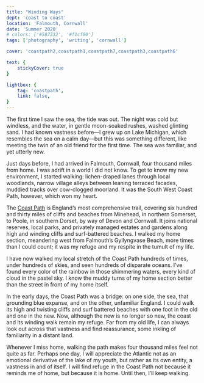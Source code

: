 ```yaml
---
title: "Winding Ways"
dept: 'coast to coast'
location: 'Falmouth, Cornwall'
date: 'Summer 2020'
# colors: ['#587332', '#f1cf00']
tags: ['photography', 'writing', 'cornwall']

cover: 'coastpath2,coastpath1,coastpath7,coastpath3,coastpath6'

text: {
    stickyCover: true
}

lightbox: {
    tag: 'coastpath',
    link: false,
}
---
```



The first time I saw the sea, the tide was out. The night was cold but windless, and the water, in gentle moon-soaked rushes, washed glinting sand. I had known vastness before—I grew up on Lake Michigan, which resembles the sea on a calm day—but this was something different, like meeting the twin of an old friend for the first time. The sea was familiar, and yet utterly new. 

Just days before, I had arrived in Falmouth, Cornwall, four thousand miles from home. I was adrift in a world I did not know. To get to know my new environment, I started walking: lichen-draped lanes through local woodlands, narrow village alleys between leaning terraced facades, muddied tracks over cow-clogged moorland. It was the South West Coast Path, however, which won my heart.

The [Coast Path](https://en.wikipedia.org/wiki/South_West_Coast_Path) is England’s most comprehensive trail, covering six hundred and thirty miles of cliffs and beaches from Minehead, in northern Somerset, to Poole, in southern Dorset, by way of Devon and Cornwall. It joins national reserves, local parks, and privately managed estates and gardens along high and winding cliffs and surf-battered beaches. I walked my home section, meandering west from Falmouth’s Gyllyngvase Beach, more times than I could count; it was my refuge and my respite in the tumult of my life.

I have now walked my local stretch of the Coast Path hundreds of times, under hundreds of skies, and seen hundreds of disparate oceans. I’ve found every color of the rainbow in those shimmering waters, every kind of cloud in the pastel sky. I know the muddy turns of my home section better than the street in front of my home itself.

In the early days, the Coast Path was a bridge: on one side, the sea, that grounding blue expanse, and on the other, unfamiliar England. I could walk its high and twisting cliffs and surf battered beaches with one foot in the old and one in the new. Now, although the new is no longer so new, the coast and its winding walk remain my refuge. Far from my old life, I can always look out across that vastness and find reassurance, some inkling of familiarity in a distant land.

Whenever I miss home, walking the path makes four thousand miles feel not quite as far. Perhaps one day, I will appreciate the Atlantic not as an emotional derivative of the lake of my youth, but rather as its own entity, a vastness in and of itself. I will find refuge in the Coast Path not because it reminds me of home, but because it is home. Until then, I’ll keep walking.